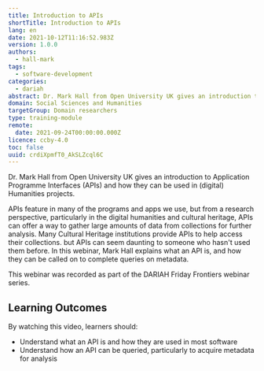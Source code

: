 ```yaml
---
title: Introduction to APIs
shortTitle: Introduction to APIs
lang: en
date: 2021-10-12T11:16:52.983Z
version: 1.0.0
authors:
  - hall-mark
tags:
  - software-development
categories:
  - dariah
abstract: Dr. Mark Hall from Open University UK gives an introduction to Application Programme Interfaces (APIs) and how they can be used in (digital) Humanities projects.  This webinar was recorded as part of the DARIAH Friday Frontiers webinar series.
domain: Social Sciences and Humanities
targetGroup: Domain researchers
type: training-module
remote:
  date: 2021-09-24T00:00:00.000Z
licence: ccby-4.0
toc: false
uuid: crdiXpmfT0_AkSLZcql6C
---
```


Dr. Mark Hall from Open University UK gives an introduction to Application Programme Interfaces (APIs) and how they can be used in (digital) Humanities projects.

APIs feature in many of the programs and apps we use, but from a research perspective, particularly in the digital humanities and cultural heritage, APIs can offer a way to gather large amounts of data from collections for further analysis. Many Cultural Heritage institutions provide APIs to help access their collections. but APIs can seem daunting to someone who hasn't used them before. In this webinar, Mark Hall explains what an API is, and how they can be called on to complete queries on metadata.

This webinar was recorded as part of the DARIAH Friday Frontiers webinar series.

## Learning Outcomes

By watching this video, learners should:

- Understand what an API is and how they are used in most software
- Understand how an API can be queried, particularly to acquire metadata for analysis

<VideoCard
  provider="youtube"
  id="ifTYfDF6pUI"
  title="Introduction to APIs"
  subtitle="Click here to view"
  image="images/intro-to-apis-image.png"
/>
